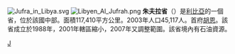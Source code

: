 {{Multiple issues|
{{Expand language|1=en|time=2022-01-27T03:42:05+00:00}}
{{Unreferenced|time=2022-01-27T03:42:05+00:00}}
}}
[[File:Jufra_in_Libya.svg|thumb]]
[[File:Libyen_Al_Jufrah.png|thumb]]
'''朱夫拉省'''（{{lang-ar|الجفرة|}}）是[[利比亞|利比亞]]的一個省，位於該國中部。面積117,410平方公里。2003年人口45,117人。首府[[胡恩_(利比亚城市)|胡恩]]。該省成立於1988年，2001年轄區縮小，2007年又調整範圍。該省境內有石油資源。

{{Libya}}
{{Libya-geo-stub}}
[[Category:利比亚省份|J]]
